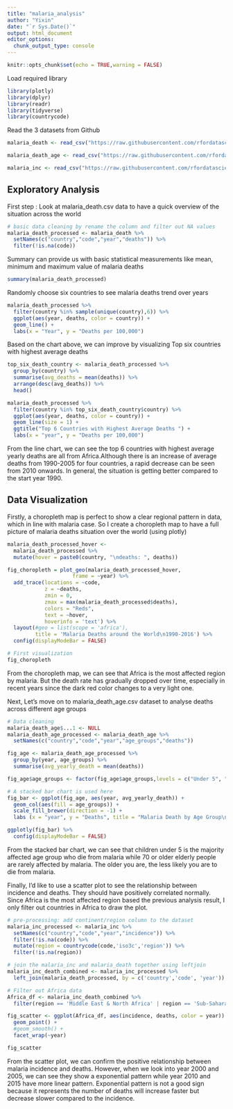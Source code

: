 ---
title: "malaria_analysis"
author: "Yixin"
date: "`r Sys.Date()`"
output: html_document
editor_options: 
  chunk_output_type: console
---

```{r setup, include=FALSE}
knitr::opts_chunk$set(echo = TRUE,warning = FALSE)
```

Load required library
```{r message=FALSE,warning = FALSE }
library(plotly)
library(dplyr)
library(readr)
library(tidyverse)
library(countrycode)
```

Read the 3 datasets from Github

```{r message=FALSE, warning = FALSE}
malaria_death <- read_csv("https://raw.githubusercontent.com/rfordatascience/tidytuesday/master/data/2018/2018-11-13/malaria_deaths.csv", show_col_types = FALSE)

malaria_death_age <- read_csv("https://raw.githubusercontent.com/rfordatascience/tidytuesday/master/data/2018/2018-11-13/malaria_deaths_age.csv", show_col_types = FALSE)

malaria_inc <- read_csv("https://raw.githubusercontent.com/rfordatascience/tidytuesday/master/data/2018/2018-11-13/malaria_inc.csv", show_col_types = FALSE)

```

## Exploratory Analysis
First step : Look at malaria_death.csv data to have a quick overview of the situation across the world

```{r}
# basic data cleaning by rename the column and filter out NA values
malaria_death_processed <- malaria_death %>%
  setNames(c("country","code","year","deaths")) %>%
  filter(!is.na(code))
```

Summary can provide us with basic statistical measurements like mean, minimum and maximum value of malaria deaths

```{r}
summary(malaria_death_processed)
```

Randomly choose six countries to see malaria deaths trend over years 

```{r}
malaria_death_processed %>%
  filter(country %in% sample(unique(country),6)) %>%
  ggplot(aes(year, deaths, color = country)) +
  geom_line() +
  labs(x = "Year", y = "Deaths per 100,000")
```

Based on the chart above, we can improve by visualizing Top six countries with highest average deaths

```{r}
top_six_death_country <- malaria_death_processed %>% 
  group_by(country) %>%
  summarise(avg_deaths = mean(deaths)) %>%
  arrange(desc(avg_deaths)) %>%
  head()

malaria_death_processed %>%
  filter(country %in% top_six_death_country$country) %>%
  ggplot(aes(year, deaths, color = country)) +
  geom_line(size = 1) +
  ggtitle("Top 6 Countries with Highest Average Deaths ") +
  labs(x = "year", y = "Deaths per 100,000")
```

From the line chart, we can see the top 6 countries with highest average yearly deaths are all from Africa.Although there is an increase of average deaths from 1990-2005 for four countries, a rapid decrease can be seen from 2010 onwards. In general, the situation is getting better compared to the start year 1990.

## Data Visualization
Firstly, a choropleth map is perfect to show a clear regional pattern in data, which in line with malaria case. So I create a choropleth map to have a full picture of malaria deaths situation over the world (using plotly)

```{r}
malaria_death_processed_hover <- 
  malaria_death_processed %>%
  mutate(hover = paste0(country, "\ndeaths: ", deaths))

fig_choropleth = plot_geo(malaria_death_processed_hover,
                     frame = ~year) %>%
  add_trace(locations = ~code,
            z = ~deaths,
            zmin = 0,
            zmax = max(malaria_death_processed$deaths),
            colors = "Reds",
            text = ~hover,
            hoverinfo = 'text') %>%
  layout(#geo = list(scope = 'africa'),
         title = 'Malaria Deaths around the World\n1990-2016') %>%
  config(displayModeBar = FALSE)

# First visualization
fig_choropleth
```

From the choropleth map, we can see that Africa is the most affected region by malaria. But the death rate has gradually dropped over time, especially in recent years since the dark red color changes to a very light one. 

Next, Let's move on to malaria_death_age.csv dataset to analyse deaths across different age groups

```{r message=FALSE, warning = FALSE}
# Data cleaning
malaria_death_age$...1 <- NULL 
malaria_death_age_processed <- malaria_death_age %>%
  setNames(c("country","code","year","age_groups","deaths"))

fig_age <- malaria_death_age_processed %>%
  group_by(year, age_groups) %>%
  summarise(avg_yearly_death = mean(deaths))

fig_age$age_groups <- factor(fig_age$age_groups,levels = c("Under 5", "5-14", "15-49", "50-69", "70 or older")) 

# A stacked bar chart is used here
fig_bar <- ggplot(fig_age, aes(year, avg_yearly_death)) +
  geom_col(aes(fill = age_groups)) +
  scale_fill_brewer(direction = -1) +
  labs (x = "year", y = "Deaths", title = "Malaria Death by Age Group\n1990-2016") 

ggplotly(fig_bar) %>%
  config(displayModeBar = FALSE)
```

From the stacked bar chart, we can see that children under 5 is the majority affected age group who die from malaria while 70 or older elderly people are rarely affected by malaria. The older you are, the less likely you are to die from malaria. 

Finally, I'd like to use a scatter plot to see the relationship between incidence and deaths. They should have positively correlated normally. Since Africa is the most affected region based the previous analysis result, I only filter out countries in Africa to draw the plot.

```{r}
# pre-processing: add continent/region column to the dataset
malaria_inc_processed <- malaria_inc %>%
  setNames(c("country","code","year","incidence")) %>%
  filter(!is.na(code)) %>%
  mutate(region = countrycode(code,'iso3c','region')) %>%
  filter(!is.na(region))
```

```{r}
# join the malaria_inc and malaria_death together using leftjoin
malaria_inc_death_combined <- malaria_inc_processed %>%
  left_join(malaria_death_processed, by = c('country','code', 'year'))

# Filter out Africa data
Africa_df <- malaria_inc_death_combined %>%
  filter(region == 'Middle East & North Africa' | region == 'Sub-Saharan Africa')

fig_scatter <- ggplot(Africa_df, aes(incidence, deaths, color = year)) +
  geom_point() +
  #geom_smooth() +
  facet_wrap(~year)

fig_scatter
```

From the scatter plot, we can confirm the positive relationship between malaria incidence and deaths. However, when we look into year 2000 and 2005, we can see they show a exponential pattern while year 2010 and 2015 have more linear pattern. Exponential pattern is not a good sign because it represents the number of deaths will increase faster but decrease slower compared to the incidence.

